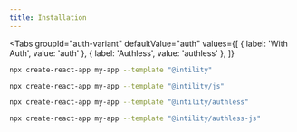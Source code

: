 ```yaml
---
title: Installation
---
```



<Tabs
  groupId="auth-variant"
  defaultValue="auth"
  values={[
    { label: 'With Auth', value: 'auth' },
    { label: 'Authless', value: 'authless' },
  ]}
>
<TabItem value="auth">
<Tabs
  groupId="typed"
  defaultValue="typed"
  values={[
    { label: 'TypeScript', value: 'typed' },
    { label: 'JavaScript', value: 'plain' },
  ]}
>
<TabItem value="typed">

```bash
npx create-react-app my-app --template "@intility"
```

</TabItem>
<TabItem value="plain">

```bash
npx create-react-app my-app --template "@intility/js"
```

</TabItem>
</Tabs>
</TabItem>
<TabItem value="authless">
<Tabs
  groupId="typed"
  defaultId="typed"
  values={[
    { label: 'TypeScript', value: 'typed' },
    { label: 'JavaScript', value: 'plain' },
  ]}
>
<TabItem value="typed">

```bash
npx create-react-app my-app --template "@intility/authless"
```

</TabItem>
<TabItem value="plain">

```bash
npx create-react-app my-app --template "@intility/authless-js"
```

</TabItem>
</Tabs>
</TabItem>
</Tabs>


